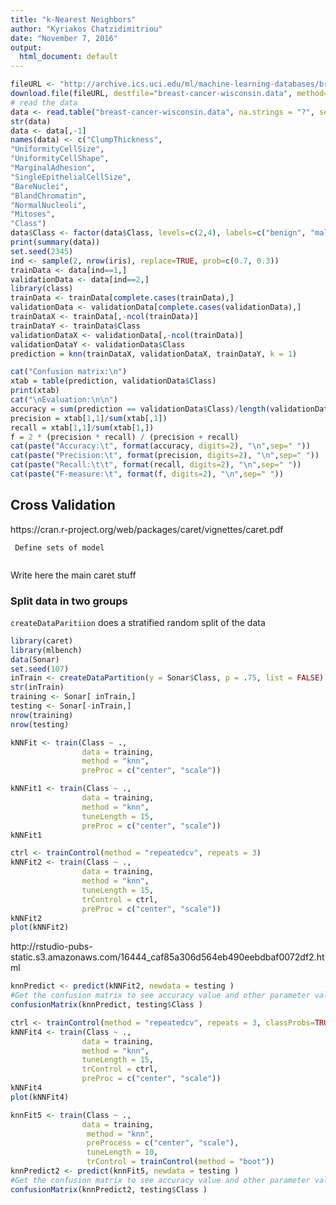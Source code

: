 ```yaml
---
title: "k-Nearest Neighbors"
author: "Kyriakos Chatzidimitriou"
date: "November 7, 2016"
output:
  html_document: default
---
```


```r
fileURL <- "http://archive.ics.uci.edu/ml/machine-learning-databases/breast-cancer-wisconsin/breast-cancer-wisconsin.data"
download.file(fileURL, destfile="breast-cancer-wisconsin.data", method="curl")
# read the data
data <- read.table("breast-cancer-wisconsin.data", na.strings = "?", sep=",")
str(data)
data <- data[,-1]
names(data) <- c("ClumpThickness",
"UniformityCellSize",
"UniformityCellShape",
"MarginalAdhesion",
"SingleEpithelialCellSize",
"BareNuclei",
"BlandChromatin",
"NormalNucleoli",
"Mitoses",
"Class")
data$Class <- factor(data$Class, levels=c(2,4), labels=c("benign", "malignant"))
print(summary(data))
set.seed(2345)
ind <- sample(2, nrow(iris), replace=TRUE, prob=c(0.7, 0.3))
trainData <- data[ind==1,]
validationData <- data[ind==2,]
library(class)
trainData <- trainData[complete.cases(trainData),]
validationData <- validationData[complete.cases(validationData),]
trainDataX <- trainData[,-ncol(trainData)]
trainDataY <- trainData$Class
validationDataX <- validationData[,-ncol(trainData)]
validationDataY <- validationData$Class
prediction = knn(trainDataX, validationDataX, trainDataY, k = 1)
```

```r
cat("Confusion matrix:\n")
xtab = table(prediction, validationData$Class)
print(xtab)
cat("\nEvaluation:\n\n")
accuracy = sum(prediction == validationData$Class)/length(validationData$Class)
precision = xtab[1,1]/sum(xtab[,1])
recall = xtab[1,1]/sum(xtab[1,])
f = 2 * (precision * recall) / (precision + recall)
cat(paste("Accuracy:\t", format(accuracy, digits=2), "\n",sep=" "))
cat(paste("Precision:\t", format(precision, digits=2), "\n",sep=" "))
cat(paste("Recall:\t\t", format(recall, digits=2), "\n",sep=" "))
cat(paste("F-measure:\t", format(f, digits=2), "\n",sep=" "))
```

## Cross Validation

https://cran.r-project.org/web/packages/caret/vignettes/caret.pdf

     Define sets of model
     
Write here the main caret stuff

### Split data in two groups

`createDataParitiion` does a stratified random split of the data

```r
library(caret)
library(mlbench)
data(Sonar)
set.seed(107)
inTrain <- createDataPartition(y = Sonar$Class, p = .75, list = FALSE)
str(inTrain)
training <- Sonar[ inTrain,]
testing <- Sonar[-inTrain,]
nrow(training)
nrow(testing)

kNNFit <- train(Class ~ ., 
                data = training,
                method = "knn",
                preProc = c("center", "scale"))
```

```r
kNNFit1 <- train(Class ~ ., 
                data = training,
                method = "knn",
                tuneLength = 15,
                preProc = c("center", "scale"))
kNNFit1
```

```r
ctrl <- trainControl(method = "repeatedcv", repeats = 3)
kNNFit2 <- train(Class ~ ., 
                data = training,
                method = "knn",
                tuneLength = 15,
                trControl = ctrl,
                preProc = c("center", "scale"))
kNNFit2
plot(kNNFit2)
```

http://rstudio-pubs-static.s3.amazonaws.com/16444_caf85a306d564eb490eebdbaf0072df2.html

```r
knnPredict <- predict(kNNFit2, newdata = testing )
#Get the confusion matrix to see accuracy value and other parameter values
confusionMatrix(knnPredict, testing$Class )
```

```r
ctrl <- trainControl(method = "repeatedcv", repeats = 3, classProbs=TRUE, summaryFunction = twoClassSummary)
kNNFit4 <- train(Class ~ ., 
                data = training,
                method = "knn",
                tuneLength = 15,
                trControl = ctrl,
                preProc = c("center", "scale"))
kNNFit4
plot(kNNFit4)
```


```r
knnFit5 <- train(Class ~ ., 
                data = training,
                 method = "knn",
                 preProcess = c("center", "scale"),
                 tuneLength = 10, 
                 trControl = trainControl(method = "boot"))
knnPredict2 <- predict(knnFit5, newdata = testing )
#Get the confusion matrix to see accuracy value and other parameter values
confusionMatrix(knnPredict2, testing$Class )
```

